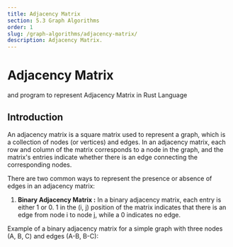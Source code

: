 ```yaml
---
title: Adjacency Matrix
section: 5.3 Graph Algorithms
order: 1
slug: /graph-algorithms/adjacency-matrix/
description: Adjacency Matrix.
---
```


# Adjacency Matrix
and program to represent Adjacency Matrix in Rust Language

## Introduction

An adjacency matrix is a square matrix used to represent a graph, which is a collection of nodes (or vertices) and edges.
In an adjacency matrix, each row and column of the matrix corresponds to a node in the graph, and the matrix's entries indicate whether there is an edge connecting the corresponding nodes.

There are two common ways to represent the presence or absence of edges in an adjacency matrix:

1. **Binary Adjacency Matrix :** In a binary adjacency matrix, each entry is either 1 or 0. 1 in the (i, j) position of the matrix indicates that there is an edge from node i to node j, while a 0 indicates no edge.

Example of a binary adjacency matrix for a simple graph with three nodes (A, B, C) and edges (A-B, B-C):

